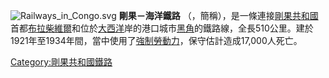[[File:Railways_in_Congo.svg|thumb]]
'''剛果－海洋鐵路''' （{{lang-fr|'''Chemin de fer Congo-Océan'''}}，簡稱{{lang|fr|'''CFCO'''}}），是一條連接[[剛果共和國|剛果共和國]]首都[[布拉柴維爾|布拉柴維爾]]和位於[[大西洋|大西洋]]岸的港口城市[[黑角|黑角]]的鐵路線，全長510公里。建於1921年至1934年間，當中使用了[[強制勞動力|強制勞動力]]，保守估計造成17,000人死亡。

[[Category:剛果共和國鐵路|Category:剛果共和國鐵路]]